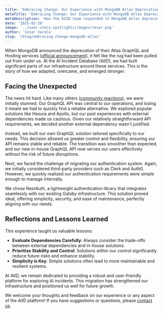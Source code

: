 ```yaml
---
title: 'Embracing Change: Our Experience with MongoDB Atlas Deprecation'
metaTitle: 'Embracing Change: Our Experience with MongoDB Atlas Deprecation'
metaDescription: 'How the AIID team responded to MongoDB Atlas deprecation and built a more resilient platform'
date: '2025-03-20'
image: '../user-story-spotlights/images/cesar.png'
author: 'Cesar Varela'
slug: '/blog/embracing-change-mongodb-atlas'
---
```


When MongoDB announced the deprecation of their Atlas GraphQL and Hosting services ([official announcement](https://www.mongodb.com/developer/products/atlas/deprecating-mongodb-atlas-graphql-hosting-services/)), it felt like the rug had been pulled out from under us. At the AI Incident Database (AIID), we had built significant parts of our infrastructure around these services. This is the story of how we adapted, overcame, and emerged stronger.

## Facing the Unexpected

The news hit hard. Like many others ([community reactions](https://www.reddit.com/r/mongodb/comments/mongodb_realm_deprecation)), we were initially stunned. Our GraphQL API was central to our operations, and losing it meant we had to quickly find a reliable alternative. We explored popular solutions like Hasura and Apollo, but our past experiences with external dependencies made us cautious. Given our relatively straightforward API requirements, we decided another external dependency wasn't justified.

Instead, we built our own GraphQL solution tailored specifically to our needs. This decision allowed us greater control and flexibility, ensuring our API remains stable and reliable. The transition was smoother than expected, and our new in-house GraphQL API now serves our users effectively without the risk of future disruptions.

Next, we faced the challenge of migrating our authentication system. Again, we initially considered third-party providers such as Clerk and Auth0. However, we quickly realized our authentication requirements were simple enough to manage internally.

We chose NextAuth, a lightweight authentication library that integrates seamlessly with our existing Gatsby infrastructure. This solution proved ideal, offering simplicity, security, and ease of maintenance, perfectly aligning with our needs.

## Reflections and Lessons Learned

This experience taught us valuable lessons:

- **Evaluate Dependencies Carefully**: Always consider the trade-offs between external dependencies and in-house solutions.
- **Prioritize Stability and Control**: Solutions within our control significantly reduce future risks and enhance stability.
- **Simplicity is Key**: Simple solutions often lead to more maintainable and resilient systems.

At AIID, we remain dedicated to providing a robust and user-friendly platform for exploring AI incidents. This migration has strengthened our infrastructure and positioned us well for future growth.

We welcome your thoughts and feedback on our experience or any aspect of the AIID platform! If you have suggestions or questions, please [contact us](/contact). 